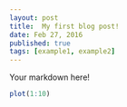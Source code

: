 ```yaml
---
layout: post
title:  My first blog post!
date: Feb 27, 2016
published: true
tags: [example1, example2]
---
```


Your markdown here!

```r
plot(1:10)
```

